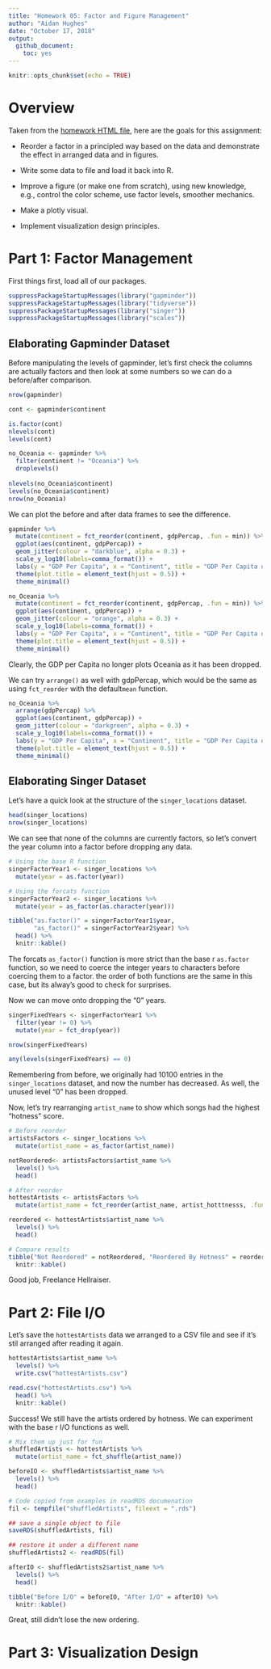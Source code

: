 ```yaml
---
title: "Homework 05: Factor and Figure Management"
author: "Aidan Hughes"
date: "October 17, 2018"
output: 
  github_document:
    toc: yes
---
```


```r
knitr::opts_chunk$set(echo = TRUE)
```

# Overview

Taken from the [homework HTML file](http://stat545.com/Classroom/assignments/hw05/hw05.html), here are the goals for this assignment:


- Reorder a factor in a principled way based on the data and demonstrate the effect in arranged data and in figures.

- Write some data to file and load it back into R.

- Improve a figure (or make one from scratch), using new knowledge, e.g., control the color scheme, use factor levels, smoother mechanics.

- Make a plotly visual.

- Implement visualization design principles.

# Part 1: Factor Management

First things first, load all of our packages.

```r
suppressPackageStartupMessages(library("gapminder"))
suppressPackageStartupMessages(library("tidyverse"))
suppressPackageStartupMessages(library("singer"))
suppressPackageStartupMessages(library("scales"))
```

## Elaborating Gapminder Dataset

Before manipulating the levels of gapminder, let's first check the columns are actually factors and then look at some numbers so we can do a before/after comparison.

```r
nrow(gapminder)

cont <- gapminder$continent

is.factor(cont)
nlevels(cont)
levels(cont)
```

```r
no_Oceania <- gapminder %>%
  filter(continent != "Oceania") %>%
  droplevels()
  
nlevels(no_Oceania$continent)
levels(no_Oceania$continent)
nrow(no_Oceania)
```

We can plot the before and after data frames to see the difference. 

```r
gapminder %>%
  mutate(continent = fct_reorder(continent, gdpPercap, .fun = min)) %>%
  ggplot(aes(continent, gdpPercap)) +
  geom_jitter(colour = "darkblue", alpha = 0.3) +
  scale_y_log10(labels=comma_format()) + 
  labs(y = "GDP Per Capita", x = "Continent", title = "GDP Per Capita of Continents Before Dropping Oceania") +
  theme(plot.title = element_text(hjust = 0.5)) +
  theme_minimal()
```


```r
no_Oceania %>%
  mutate(continent = fct_reorder(continent, gdpPercap, .fun = min)) %>%
  ggplot(aes(continent, gdpPercap)) +
  geom_jitter(colour = "orange", alpha = 0.3) +
  scale_y_log10(labels=comma_format()) + 
  labs(y = "GDP Per Capita", x = "Continent", title = "GDP Per Capita of Continents After Dropping Oceania") +
  theme(plot.title = element_text(hjust = 0.5)) +
  theme_minimal()
```

Clearly, the GDP per Capita no longer plots Oceania as it has been dropped.


We can try `arrange()` as well with gdpPercap, which would be the same as using `fct_reorder` with the default`mean` function.

```r
no_Oceania %>%
  arrange(gdpPercap) %>%
  ggplot(aes(continent, gdpPercap)) +
  geom_jitter(colour = "darkgreen", alpha = 0.3) +
  scale_y_log10(labels=comma_format()) + 
  labs(y = "GDP Per Capita", x = "Continent", title = "GDP Per Capita of Continents Arranged by Mean") +
  theme(plot.title = element_text(hjust = 0.5)) +
  theme_minimal()

```

## Elaborating Singer Dataset

Let's have a quick look at the structure of the `singer_locations` dataset.

```r
head(singer_locations)
nrow(singer_locations)
```

We can see that none of the columns are currently factors, so let's convert the year column into a factor before dropping any data.

```r
# Using the base R function
singerFactorYear1 <- singer_locations %>%
  mutate(year = as.factor(year))

# Using the forcats function
singerFactorYear2 <- singer_locations %>%
  mutate(year = as_factor(as.character(year)))

tibble("as.factor()" = singerFactorYear1$year,
       "as_factor()" = singerFactorYear2$year) %>%
  head() %>%
  knitr::kable()

```


The forcats `as_factor()` function is more strict than the base r `as.factor` function, so we need to coerce the integer years to characters before coercing them to a factor. the order of both functions are the same in this case, but its alway's good to check for surprises.

Now we can move onto dropping the "0" years.

```r
singerFixedYears <- singerFactorYear1 %>%
  filter(year != 0) %>%
  mutate(year = fct_drop(year))

nrow(singerFixedYears)

any(levels(singerFixedYears) == 0)
```

Remembering from before, we originally had 10100 entries in the `singer_locations` dataset, and now the number has decreased. As well, the unused level "0" has been dropped.

Now, let's try rearranging `artist_name` to show which songs had the highest "hotness" score.

```r
# Before reorder
artistsFactors <- singer_locations %>%
  mutate(artist_name = as_factor(artist_name))

notReordered<- artistsFactors$artist_name %>%
  levels() %>%
  head()

# After reorder
hottestArtists <- artistsFactors %>%
  mutate(artist_name = fct_reorder(artist_name, artist_hotttnesss, .fun = max))

reordered <- hottestArtists$artist_name %>%
  levels() %>%
  head()

# Compare results
tibble("Not Reordered" = notReordered, "Reordered By Hotness" = reordered) %>%
  knitr::kable()
```

Good job, Freelance Hellraiser.

# Part 2: File I/O

Let's save the `hottestArtists` data we arranged to a CSV file and see if it's stil arranged after reading it again.

```r
hottestArtists$artist_name %>%
  levels() %>%
  write.csv("hottestArtists.csv")

read.csv("hottestArtists.csv") %>%
  head() %>%
  knitr::kable()
```

Success! We still have the artists ordered by hotness. We can experiment with the base r I/O functions as well.

```r
# Mix them up just for fun
shuffledArtists <- hottestArtists %>%
  mutate(artist_name = fct_shuffle(artist_name))

beforeIO <- shuffledArtists$artist_name %>%
  levels() %>%
  head()

# Code copied from examples in readRDS documenation
fil <- tempfile("shuffledArtists", fileext = ".rds")

## save a single object to file
saveRDS(shuffledArtists, fil)

## restore it under a different name
shuffledArtists2 <- readRDS(fil)

afterIO <- shuffledArtists2$artist_name %>%
  levels() %>%
  head()

tibble("Before I/O" = beforeIO, "After I/O" = afterIO) %>%
  knitr::kable()
```

Great, still didn't lose the new ordering.

# Part 3: Visualization Design